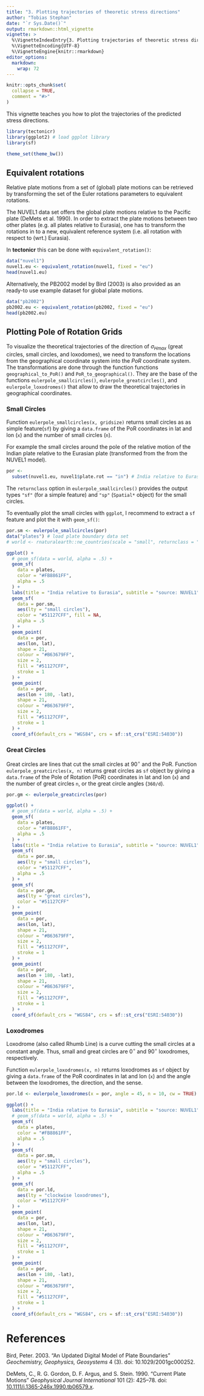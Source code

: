 ```yaml
---
title: "3. Plotting trajectories of theoretic stress directions"
author: "Tobias Stephan"
date: "`r Sys.Date()`"
output: rmarkdown::html_vignette
vignette: >
  %\VignetteIndexEntry{3. Plotting trajectories of theoretic stress directions}
  %\VignetteEncoding{UTF-8}
  %\VignetteEngine{knitr::rmarkdown}
editor_options: 
  markdown: 
    wrap: 72
---
```


```r
knitr::opts_chunk$set(
  collapse = TRUE,
  comment = "#>"
)
```

This vignette teaches you how to plot the trajectories of the predicted 
stress directions.

```r
library(tectonicr)
library(ggplot2) # load ggplot library
library(sf)

theme_set(theme_bw())
```

## Equivalent rotations

Relative plate motions from a set of (global) plate motions can be retrieved by 
transforming the set of the Euler rotations parameters to equivalent rotations.

The NUVEL1 data set offers the global plate motions relative to the Pacific 
plate (DeMets et al. 1990). In order to extract the plate motions between two other plates 
(e.g. all plates relative to Eurasia), one has to transform the rotations in to 
a new, equivalent reference system (i.e. all rotation with respect to (wrt.)
Eurasia). 

In **tectonicr** this can be done with `equivalent_rotation()`:

```r
data("nuvel1")
nuvel1.eu <- equivalent_rotation(nuvel1, fixed = "eu")
head(nuvel1.eu)
```

Alternatively, the PB2002 model by Bird (2003) is also provided as an ready-to 
use example dataset for global plate motions.

```r
data("pb2002")
pb2002.eu <- equivalent_rotation(pb2002, fixed = "eu")
head(pb2002.eu)
```

## Plotting Pole of Rotation Grids

To visualize the theoretical trajectories of the direction of $\sigma_{Hmax}$ 
(great circles, small circles, and loxodomes), we need to transform the 
locations from the geographical coordinate system into the *PoR* coordinate 
system. The transformations are done through the function functions 
`geographical_to_PoR()` and `PoR_to_geographical()`. They are the base of the 
functions `eulerpole_smallcircles()`, `eulerpole_greatcircles()`, and 
`eulerpole_loxodromes()` that allow to draw the theoretical trajectories in
geographical coordinates.

### Small Circles

Function `eulerpole_smallcircles(x, gridsize)` returns small circles as as 
simple feature(`sf`) by giving a `data.frame` of the PoR
coordinates in lat and lon (`x`) and the number of small circles (`n`).

For example the small circles around the pole of the relative
motion of the Indian plate relative to the Eurasian plate (transformed from the 
from the NUVEL1 model).

```r
por <-
  subset(nuvel1.eu, nuvel1$plate.rot == "in") # India relative to Eurasia
```

The `returnclass` option in `eulerpole_smallcircles()` provides the output 
types `"sf"` (for a simple feature) and `"sp"` (`Spatial*` object) for the
small circles. 

To eventually plot the small circles with `ggplot`, I recommend to extract a 
`sf` feature and plot the it with `geom_sf()`: 

```r
por.sm <- eulerpole_smallcircles(por)
data("plates") # load plate boundary data set
# world <- rnaturalearth::ne_countries(scale = "small", returnclass = "sf")

ggplot() +
  # geom_sf(data = world, alpha = .5) +
  geom_sf(
    data = plates,
    color = "#FB8861FF",
    alpha = .5
  ) +
  labs(title = "India relative to Eurasia", subtitle = "source: NUVEL1") +
  geom_sf(
    data = por.sm,
    aes(lty = "small circles"),
    color = "#51127CFF", fill = NA,
    alpha = .5
  ) +
  geom_point(
    data = por,
    aes(lon, lat),
    shape = 21,
    colour = "#B63679FF",
    size = 2,
    fill = "#51127CFF",
    stroke = 1
  ) +
  geom_point(
    data = por,
    aes(lon + 180, -lat),
    shape = 21,
    colour = "#B63679FF",
    size = 2,
    fill = "#51127CFF",
    stroke = 1
  ) +
  coord_sf(default_crs = "WGS84", crs = sf::st_crs("ESRI:54030"))
```

<!-- ![Predicted SHmax trajectories that are small circles around the In-Eu pole of rotation.](smallcircles.png) -->


### Great Circles

Great circles are lines that cut the small circles at 90$^{\circ}$ and
the PoR. Function `eulerpole_greatcircles(x, n)` returns great
circles as `sf` object by giving a `data.frame` of the Pole of Rotation (PoR)
coordinates in lat and lon (`x`) and the number of great circles `n`,
or the great circle angles (`360/d`).

```r
por.gm <- eulerpole_greatcircles(por)

ggplot() +
  # geom_sf(data = world, alpha = .5) +
  geom_sf(
    data = plates,
    color = "#FB8861FF",
    alpha = .5
  ) +
  labs(title = "India relative to Eurasia", subtitle = "source: NUVEL1") +
  geom_sf(
    data = por.sm,
    aes(lty = "small circles"),
    color = "#51127CFF",
    alpha = .5
  ) +
  geom_sf(
    data = por.gm,
    aes(lty = "great circles"),
    color = "#51127CFF"
  ) +
  geom_point(
    data = por,
    aes(lon, lat),
    shape = 21,
    colour = "#B63679FF",
    size = 2,
    fill = "#51127CFF",
    stroke = 1
  ) +
  geom_point(
    data = por,
    aes(lon + 180, -lat),
    shape = 21,
    colour = "#B63679FF",
    size = 2,
    fill = "#51127CFF",
    stroke = 1
  ) +
  coord_sf(default_crs = "WGS84", crs = sf::st_crs("ESRI:54030"))
```

<!-- ![Predicted SHmax trajectories that are great circles passing through the In-Eu pole of rotation.](greatcircles.png) -->

### Loxodromes

Loxodrome (also called Rhumb Line) is a curve cutting the small circles
at a constant angle. Thus, small and great circles are 0$^{\circ}$ and
90$^{\circ}$ loxodromes, respectively.

Function `eulerpole_loxodromes(x, n)` returns loxodromes as
`sf` object by giving a `data.frame` of the PoR
coordinates in lat and lon (`x`) and the angle between the loxodromes, the
direction, and the sense.


```r
por.ld <- eulerpole_loxodromes(x = por, angle = 45, n = 10, cw = TRUE)

ggplot() +
  labs(title = "India relative to Eurasia", subtitle = "source: NUVEL1") +
  # geom_sf(data = world, alpha = .5) +
  geom_sf(
    data = plates,
    color = "#FB8861FF",
    alpha = .5
  ) +
  geom_sf(
    data = por.sm,
    aes(lty = "small circles"),
    color = "#51127CFF",
    alpha = .5
  ) +
  geom_sf(
    data = por.ld,
    aes(lty = "clockwise loxodromes"),
    color = "#51127CFF"
  ) +
  geom_point(
    data = por,
    aes(lon, lat),
    shape = 21,
    colour = "#B63679FF",
    size = 2,
    fill = "#51127CFF",
    stroke = 1
  ) +
  geom_point(
    data = por,
    aes(lon + 180, -lat),
    shape = 21,
    colour = "#B63679FF",
    size = 2,
    fill = "#51127CFF",
    stroke = 1
  ) +
  coord_sf(default_crs = "WGS84", crs = sf::st_crs("ESRI:54030"))
```

<!-- ![Predicted SHmax trajectories that are 45-degree loxodromes circles directed towards the In-Eu pole of rotation.](loxodromes.png) -->

# References

Bird, Peter. 2003. “An Updated Digital Model of Plate Boundaries” 
*Geochemistry, Geophysics, Geosystems* 4 (3). 
doi: 10.1029/2001gc000252.
<!---[10.1029/2001gc000252](https://doi.org/10.1029/2001GC000252).-->


DeMets, C., R. G. Gordon, D. F. Argus, and S. Stein. 1990. “Current Plate Motions” 
*Geophysical Journal International* 101 (2): 425–78. 
doi: [10.1111/j.1365-246x.1990.tb06579.x](https://doi.org/10.1111/j.1365-246x.1990.tb06579.x).
